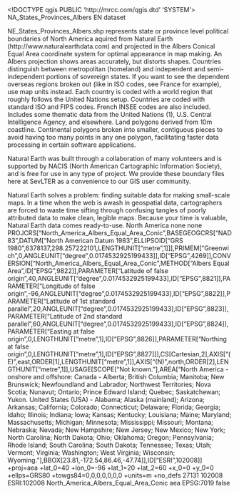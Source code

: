 <!DOCTYPE qgis PUBLIC 'http://mrcc.com/qgis.dtd' 'SYSTEM'>
<qgis version="3.36.1-Maidenhead">
  <identifier>NA_States_Provinces_Albers</identifier>
  <parentidentifier></parentidentifier>
  <language>EN</language>
  <type>dataset</type>
  <title>NA_States_Provinces_Albers</title>
  <abstract>NE_States_Provinces_Albers.shp represents state or province level political boundaries of North America aquired from Natural Earth (http://www.naturalearthdata.com) and projected in the Albers Conical Equal Area coordinate system for optimal appearance in map making. An Albers projection shows areas accurately, but distorts shapes. Countries distinguish between metropolitan (homeland) and independent and semi-independent portions of sovereign states. If you want to see the dependent overseas regions broken out (like in ISO codes, see France for example), use map units instead. Each country is coded with a world region that roughly follows the United Nations setup. Countries are coded with standard ISO and FIPS codes. French INSEE codes are also included. Includes some thematic data from the United Nations (1), U.S. Central Intelligence Agency, and elsewhere. Land polygons derived from 10m coastline. Continental polygons broken into smaller, contiguous pieces to avoid having too many points in any one polygon, facilitating faster data processing in certain software applications.

Natural Earth was built through a collaboration of many volunteers and is supported by NACIS (North American Cartographic Information Society), and is free for use in any type of project. We provide these boundary files here at SevLTER as a convenience to our GIS user community.

Natural Earth solves a problem: finding suitable data for making small-scale maps. In a time when the web is awash in geospatial data, cartographers are forced to waste time sifting through confusing tangles of poorly attributed data to make clean, legible maps. Because your time is valuable, Natural Earth data comes ready-to-use.</abstract>
  <keywords vocabulary="gmd:topicCategory">
    <keyword>North America</keyword>
  </keywords>
  <links>
    <link size="" mimeType="" type="Local Area Network" description="" format="" url="file://\\VEGUITA\D$\GIS_GPS\a_sevlter_gdb_content_prep\Boundaries\NA_States_Provinces_Albers.shp" name="Shapefile"/>
  </links>
  <dates/>
  <fees></fees>
  <constraints type="Access">none</constraints>
  <rights>none</rights>
  <encoding></encoding>
  <crs>
    <spatialrefsys nativeFormat="Wkt">
      <wkt>PROJCRS["North_America_Albers_Equal_Area_Conic",BASEGEOGCRS["NAD83",DATUM["North American Datum 1983",ELLIPSOID["GRS 1980",6378137,298.257222101,LENGTHUNIT["metre",1]]],PRIMEM["Greenwich",0,ANGLEUNIT["degree",0.0174532925199433]],ID["EPSG",4269]],CONVERSION["North_America_Albers_Equal_Area_Conic",METHOD["Albers Equal Area",ID["EPSG",9822]],PARAMETER["Latitude of false origin",40,ANGLEUNIT["degree",0.0174532925199433],ID["EPSG",8821]],PARAMETER["Longitude of false origin",-96,ANGLEUNIT["degree",0.0174532925199433],ID["EPSG",8822]],PARAMETER["Latitude of 1st standard parallel",20,ANGLEUNIT["degree",0.0174532925199433],ID["EPSG",8823]],PARAMETER["Latitude of 2nd standard parallel",60,ANGLEUNIT["degree",0.0174532925199433],ID["EPSG",8824]],PARAMETER["Easting at false origin",0,LENGTHUNIT["metre",1],ID["EPSG",8826]],PARAMETER["Northing at false origin",0,LENGTHUNIT["metre",1],ID["EPSG",8827]]],CS[Cartesian,2],AXIS["(E)",east,ORDER[1],LENGTHUNIT["metre",1]],AXIS["(N)",north,ORDER[2],LENGTHUNIT["metre",1]],USAGE[SCOPE["Not known."],AREA["North America - onshore and offshore: Canada - Alberta; British Columbia; Manitoba; New Brunswick; Newfoundland and Labrador; Northwest Territories; Nova Scotia; Nunavut; Ontario; Prince Edward Island; Quebec; Saskatchewan; Yukon. United States (USA) - Alabama; Alaska (mainland); Arizona; Arkansas; California; Colorado; Connecticut; Delaware; Florida; Georgia; Idaho; Illinois; Indiana; Iowa; Kansas; Kentucky; Louisiana; Maine; Maryland; Massachusetts; Michigan; Minnesota; Mississippi; Missouri; Montana; Nebraska; Nevada; New Hampshire; New Jersey; New Mexico; New York; North Carolina; North Dakota; Ohio; Oklahoma; Oregon; Pennsylvania; Rhode Island; South Carolina; South Dakota; Tennessee; Texas; Utah; Vermont; Virginia; Washington; West Virginia; Wisconsin; Wyoming."],BBOX[23.81,-172.54,86.46,-47.74]],ID["ESRI",102008]]</wkt>
      <proj4>+proj=aea +lat_0=40 +lon_0=-96 +lat_1=20 +lat_2=60 +x_0=0 +y_0=0 +ellps=GRS80 +towgs84=0,0,0,0,0,0,0 +units=m +no_defs</proj4>
      <srsid>27131</srsid>
      <srid>102008</srid>
      <authid>ESRI:102008</authid>
      <description>North_America_Albers_Equal_Area_Conic</description>
      <projectionacronym>aea</projectionacronym>
      <ellipsoidacronym>EPSG:7019</ellipsoidacronym>
      <geographicflag>false</geographicflag>
    </spatialrefsys>
  </crs>
  <extent>
    <spatial minx="-4840686.77695699967443943" maxx="4013893.20633800001814961" maxz="0" crs="EPSG:4326" dimensions="2" minz="0" maxy="4518092.51371799968183041" miny="-3538791.07438299991190434"/>
  </extent>
</qgis>
